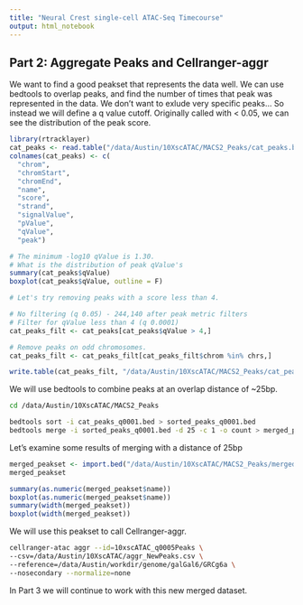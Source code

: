 ```yaml
---
title: "Neural Crest single-cell ATAC-Seq Timecourse"
output: html_notebook
---
```


## Part 2: Aggregate Peaks and Cellranger-aggr

We want to find a good peakset that represents the data well. We can use bedtools to overlap peaks, and find the number of times that peak was represented in the data. We don't want to exlude very specific peaks... So instead we will define a q value cutoff. Originally called with < 0.05, we can see the distribution of the peak score.

```r
library(rtracklayer)
cat_peaks <- read.table("/data/Austin/10XscATAC/MACS2_Peaks/cat_peaks.bed", header = F)
colnames(cat_peaks) <- c(
  "chrom",
  "chromStart",
  "chromEnd",
  "name",
  "score",
  "strand",
  "signalValue",
  "pValue",
  "qValue",
  "peak")

# The minimum -log10 qValue is 1.30.
# What is the distribution of peak qValue's
summary(cat_peaks$qValue)
boxplot(cat_peaks$qValue, outline = F)

# Let's try removing peaks with a score less than 4.

# No filtering (q 0.05) - 244,140 after peak metric filters
# Filter for qValue less than 4 (q 0.0001)
cat_peaks_filt <- cat_peaks[cat_peaks$qValue > 4,]

# Remove peaks on odd chromosomes.
cat_peaks_filt <- cat_peaks_filt[cat_peaks_filt$chrom %in% chrs,]

write.table(cat_peaks_filt, "/data/Austin/10XscATAC/MACS2_Peaks/cat_peaks_q0001.bed", sep = "\t", col.names = F, row.names = F, quote = F)
```


We will use bedtools to combine peaks at an overlap distance of ~25bp.

```bash
cd /data/Austin/10XscATAC/MACS2_Peaks

bedtools sort -i cat_peaks_q0001.bed > sorted_peaks_q0001.bed
bedtools merge -i sorted_peaks_q0001.bed -d 25 -c 1 -o count > merged_peakset_q0001.bed
```

Let's examine some results of merging with a distance of 25bp
```r
merged_peakset <- import.bed("/data/Austin/10XscATAC/MACS2_Peaks/merged_peakset_q0001.bed")
merged_peakset

summary(as.numeric(merged_peakset$name))
boxplot(as.numeric(merged_peakset$name))
summary(width(merged_peakset))
boxplot(width(merged_peakset))

```
We will use this peakset to call Cellranger-aggr.

```bash
cellranger-atac aggr --id=10xscATAC_q0005Peaks \
--csv=/data/Austin/10XscATAC/aggr_NewPeaks.csv \
--reference=/data/Austin/workdir/genome/galGal6/GRCg6a \
--nosecondary --normalize=none
```

In Part 3 we will continue to work with this new merged dataset.
